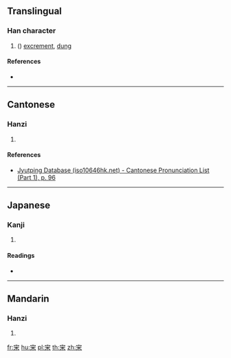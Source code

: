 {{character info/new}}
{{zh-forms}}
==Translingual==

===Han character===
{{Han char|rn=40|rad=宀|as=06|sn=9|four=|canj=JFD|ids=⿱宀米}}

# {{lb|mul|obsolete}} ({{alternative form of|屎|lang=mul}}) [[excrement]], [[dung]]

====References====
* {{Han ref|kx=0285.101|dkj=07147|hdz=20929.010|uh=5BA9|ud=23465}}

----

==Cantonese==

===Hanzi===
{{yue-hanzi|jyut=[[si2]]|y=si2}}

# {{defn|lang=yue|sort=宀06}}

====References====
* [http://www.iso10646hk.net/jp/document/download.jsp Jyutping Database (iso10646hk.net) - Cantonese Pronunciation List (Part 1), p. 96]

----

==Japanese==

===Kanji===
{{ja-kanji|grade=|rs=宀06}}

# {{defn|lang=ja|sort=宀06}}

====Readings====
* {{ja-readings|on=[[し]] (shi)|kun=}}

----

==Mandarin==

===Hanzi===
{{cmn-hanzi|pin=[[shǐ]] ([[shi3]])|wg=shih<sup>3</sup>}}

# {{defn|lang=cmn|sort=宀06}}

[[fr:宩]]
[[hu:宩]]
[[pl:宩]]
[[th:宩]]
[[zh:宩]]